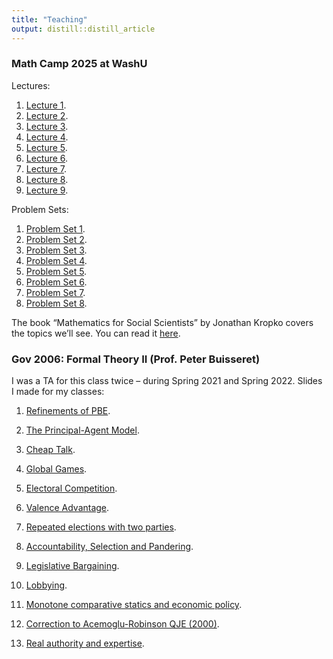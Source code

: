```yaml
---
title: "Teaching"
output: distill::distill_article
---
```


### Math Camp 2025 at WashU

Lectures:

1. [Lecture 1](files/mathcamp/lecture1.pdf).
2. [Lecture 2](files/mathcamp/lecture2.pdf).
3. [Lecture 3](files/mathcamp/lecture3.pdf).
4. [Lecture 4](files/mathcamp/lecture4.pdf).
5. [Lecture 5](files/mathcamp/lecture5.pdf).
6. [Lecture 6](files/mathcamp/lecture6.pdf).
7. [Lecture 7](files/mathcamp/lecture7.pdf).
8. [Lecture 8](files/mathcamp/lecture8.pdf).
8. [Lecture 9](files/mathcamp/lecture9.pdf).

Problem Sets:

1. [Problem Set 1](files/mathcamp/ps1.pdf).
2. [Problem Set 2](files/mathcamp/ps2.pdf).
3. [Problem Set 3](files/mathcamp/ps3.pdf).
4. [Problem Set 4](files/mathcamp/ps4.pdf).
5. [Problem Set 5](files/mathcamp/ps5.pdf).
6. [Problem Set 6](files/mathcamp/ps6.pdf).
7. [Problem Set 7](files/mathcamp/ps7.pdf).
8. [Problem Set 8](files/mathcamp/ps8.pdf).

The book "Mathematics for Social Scientists" by Jonathan Kropko covers the topics we'll see. You can read it [here](https://methods-sagepub-com.libproxy.wustl.edu/book/mono/mathematics-for-social-scientists/toc).


### Gov 2006: Formal Theory II (Prof. Peter Buisseret)

I was a TA for this class twice -- during Spring 2021 and Spring 2022. Slides I made for my classes:

1. [Refinements of PBE](files/data/gov2006/section1.pdf).

2. [The Principal-Agent Model](files/data/gov2006/section2.pdf).

3. [Cheap Talk](files/data/gov2006/section3.pdf).

4. [Global Games](files/data/gov2006/section4.pdf).

5. [Electoral Competition](files/data/gov2006/section5.pdf).

6. [Valence Advantage](files/data/gov2006/section6.pdf).

7. [Repeated elections with two parties](files/data/gov2006/section7.pdf).

8. [Accountability, Selection and Pandering](files/data/gov2006/section8.pdf).

9. [Legislative Bargaining](files/data/gov2006/section9.pdf).

10. [Lobbying](files/data/gov2006/section10.pdf).

11. [Monotone comparative statics and economic policy](files/data/gov2006/section11.pdf).

12. [Correction to Acemoglu-Robinson QJE (2000)](files/data/gov2006/section12.pdf).

13. [Real authority and expertise](files/data/gov2006/section13.pdf).

